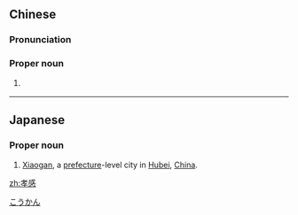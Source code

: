 ==Chinese==
{{zh-forms}}
{{zh-wp}}

===Pronunciation===
{{zh-pron
|m=Xiàogǎn
|c=haau3 gam2
|md=Háu-gāng
|mn=Hàu-kám
|cat=pn
}}

===Proper noun===
{{zh-proper noun}}

# {{w|Xiaogan}} {{gloss|a [[prefecture]]-level city in [[Hubei]], [[China]]}}

{{zh-cat|Cities in China}}

----

==Japanese==
{{ja-kanjitab|こう|かん|yomi=o}}

===Proper noun===
{{ja-pos|こうかん|proper}}

# [[w:Xiaogan|Xiaogan]], a [[prefecture]]-level city in [[Hubei]], [[China]].

[[Category:ja:Cities|こうかん]]

[[zh:孝感]]